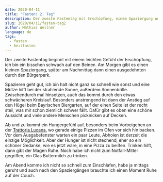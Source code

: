 ```yaml
---
date: 2020-04-11
title: "Fasten: 2. Tag"
description: Der zweite Fastentag mit Erschöpfung, einem Spaziergung und dem Umgang mit Hungergefühl.
slug: 2020/04/11/fasten-tag2
author: Mathias Wellner
language: de
tags:
  - fasten
  - heilfasten
---
```


Der zweite Fastentag beginnt mit einem leichten Gefühl der Erschöpfung, ich bin ein bisschen schwach auf den Beinen. Am Morgen gibt es einen kleinen Spaziergang, später am Nachmittag dann einen ausgedehnten durch den Bürgerpark.

Spazieren geht gut, ich bin halt nicht ganz so schnell wie sonst und eine Mütze hilft bei der strahlende Sonne, außerdem Sonnenbrille. Zwischendurch mal hinsetzen, auch das kommt durch den etwas schwächeren Kreislauf. Besonders anstrengend ist dann der Anstieg auf den Hügel beim Bayrischen Biergarten, auf der einen Seite ist der recht steil, was mir schon ziemlich schwer fällt. Dafür gibt es oben eine schöne Aussicht und viele andere Menschen picknicken auf Decken.

Ab und zu kommt ein Hungergefühl auf, besonders beim Vorbeigehen an der [Trattoria Lucana](http://lucana.de/), wo gerade einige Pizzen im Ofen vor sich hin backen. Vor dem Ausgabefenster warten ein paar Leute, Abholen ist derzeit die einzige Möglichkeit. Aber der Hunger ist nicht stechend, eher so ein schöner Gedanke, wie es jetzt wäre, in eine Pizza zu beißen. Trinken hilft, dann gibt der Magen Ruhe. Noch habe ich nicht zum Notfall-Mittel gegriffen, ein Glas Buttermilch zu trinken.

Am Abend komme ich nicht so schnell zum Einschlafen, habe ja mittags geruht und auch nach den Spaziergängen brauchte ich einen Moment Ruhe auf der Couch.

